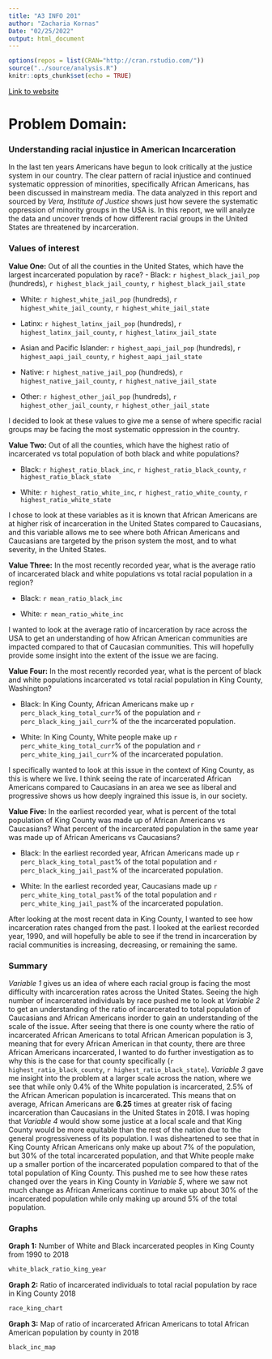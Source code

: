 ```yaml
---
title: "A3 INFO 201"
author: "Zacharia Kornas"
Date: "02/25/2022"
output: html_document
---
```


```r
options(repos = list(CRAN="http://cran.rstudio.com/"))
source("../source/analysis.R")
knitr::opts_chunk$set(echo = TRUE)
```
[Link to website](https://info-201a-wi22.github.io/a3-zkornas/)

# Problem Domain: 
### Understanding racial injustice in American Incarceration

In the last ten years Americans have begun to look critically at the justice system in our country. The clear pattern of racial injustice and continued systematic oppression of minorities, specifically African Americans, has been discussed in mainstream media. The data analyzed in this report and sourced by _Vera, Institute of Justice_ shows just how severe the systematic oppression of minority groups in the USA is. In this report, we will analyze the data and uncover trends of how different racial groups in the United States are threatened by incarceration.


### Values of interest

**Value One:** Out of all the counties in the United States, which have the largest incarcerated population by race?
- Black: `r highest_black_jail_pop` (hundreds), `r highest_black_jail_county`, `r highest_black_jail_state`

- White: `r highest_white_jail_pop` (hundreds), `r highest_white_jail_county`, `r highest_white_jail_state`

- Latinx: `r highest_latinx_jail_pop` (hundreds), `r highest_latinx_jail_county`, `r highest_latinx_jail_state`

- Asian and Pacific Islander: `r highest_aapi_jail_pop` (hundreds), `r highest_aapi_jail_county`, `r highest_aapi_jail_state`

- Native: `r highest_native_jail_pop` (hundreds), `r highest_native_jail_county`, `r highest_native_jail_state`

- Other: `r highest_other_jail_pop` (hundreds), `r highest_other_jail_county`, `r highest_other_jail_state`

I decided to look at these values to give me a sense of where specific racial groups may be facing the most systematic oppression in the country.

**Value Two:** Out of all the counties, which have the highest ratio of incarcerated vs total population of both black and white populations?

- Black: `r highest_ratio_black_inc`, `r highest_ratio_black_county`, `r highest_ratio_black_state`

- White: `r highest_ratio_white_inc`, `r highest_ratio_white_county`, `r highest_ratio_white_state`

I chose to look at these variables as it is known that African Americans are at higher risk of incarceration in the United States compared to Caucasians, and this variable allows me to see where both African Americans and Caucasians are targeted by the prison system the most, and to what severity, in the United States. 

**Value Three:** In the most recently recorded year, what is the average ratio of incarcerated black and white populations vs total racial population in a region?

- Black: `r mean_ratio_black_inc`

- White: `r mean_ratio_white_inc`

I wanted to look at the average ratio of incarceration by race across the USA to get an understanding of how African American communities are impacted compared to that of Caucasian communities. This will hopefully provide some insight into the extent of the issue we are facing.

**Value Four:** In the most recently recorded year, what is the percent of black and white populations incarcerated vs total racial population in King County, Washington?

- Black: In King County, African Americans make up `r perc_black_king_total_curr`% of the population and `r perc_black_king_jail_curr`% of the the incarcerated population.

- White: In King County, White people make up `r perc_white_king_total_curr`% of the population and `r perc_white_king_jail_curr`% of the incarcerated population.

I specifically wanted to look at this issue in the context of King County, as this is where we live. I think seeing the rate of incarcerated African Americans compared to Caucasians in an area we see as liberal and progressive shows us how deeply ingrained this issue is, in our society.

**Value Five:** In the earliest recorded year, what is percent of the total population of King County was made up of African Americans vs Caucasians? What percent of the incarcerated population in the same year was made up of African Americans vs Caucasians?

- Black: In the earliest recorded year, African Americans made up `r perc_black_king_total_past`% of the total population and `r perc_black_king_jail_past`% of the incarcerated population.

- White: In the earliest recorded year, Caucasians made up `r perc_white_king_total_past`% of the total population and `r perc_white_king_jail_past`% of the incarcerated population.

After looking at the most recent data in King County, I wanted to see how incarceration rates changed from the past. I looked at the earliest recorded year, 1990, and will hopefully be able to see if the trend in incarceration by racial communities is increasing, decreasing, or remaining the same.

### Summary

_Variable 1_ gives us an idea of where each racial group is facing the most difficulty with incarceration rates across the United States. Seeing the high number of incarcerated individuals by race pushed me to look at _Variable 2_ to get an understanding of the ratio of incarcerated to total population of Caucasians and African Americans inorder to gain an understanding of the scale of the issue. After seeing that there is one county where the ratio of incarcerated African Americans to total African American population is 3, meaning that for every African American in that county, there are three African Americans incarcerated, I wanted to do further investigation as to why this is the case for that county specifically (`r highest_ratio_black_county`, `r highest_ratio_black_state`). _Variable 3_ gave me insight into the problem at a larger scale across the nation, where we see that while only 0.4% of the White population is incarcerated, 2.5% of the African American population is incarcerated. This means that on average, African Americans are **6.25** times at greater risk of facing incarceration than Caucasians in the United States in 2018. I was hoping that _Variable 4_ would show some justice at a local scale and that King County would be more equitable than the rest of the nation due to the general progressiveness of its population. I was disheartened to see that in King County African Americans only make up about 7% of the population, but 30% of the total incarcerated population, and that White people make up a smaller portion of the incarcerated population compared to that of the total population of King County. This pushed me to see how these rates changed over the years in King County in _Variable 5_, where we saw not much change as African Americans continue to make up about 30% of the incarcerated population while only making up around 5% of the total population.

### Graphs

**Graph 1:** Number of White and Black incarcerated peoples in King County from 1990 to 2018

``` r
white_black_ratio_king_year
```

**Graph 2:** Ratio of incarcerated individuals to total racial population by race in King County 2018

``` r
race_king_chart
```

**Graph 3:** Map of ratio of incarcerated African Americans to total African American population by county in 2018

``` r
black_inc_map
```